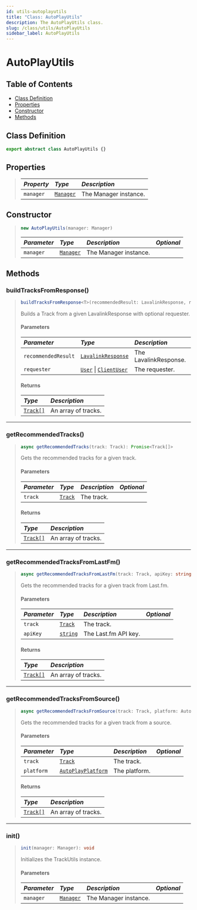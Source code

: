 ```yaml
---
id: utils-autoplayutils
title: "Class: AutoPlayUtils"
description: The AutoPlayUtils class.
slug: /class/utils/AutoPlayUtils
sidebar_label: AutoPlayUtils
---
```



# AutoPlayUtils

## Table of Contents

- [Class Definition](#class-definition)
- [Properties](#properties)
- [Constructor](#constructor)
- [Methods](#methods)

## Class Definition
```ts
export abstract class AutoPlayUtils {}
```

## Properties
> | <i className="fa-solid fa-pen"/> Property | <i className="fa-solid fa-boxes-stacked"/> Type | <i className="fa-solid fa-list"/> Description |
> | :---------------------------------------- | :-----------------------------------------------|:----------------------------------------------|
> | `manager`                                 | [`Manager`](../Manager.mdx)                     | The Manager instance.                         |
## Constructor

> ```js
> new AutoPlayUtils(manager: Manager)
> ```
> | <i className="fa-solid fa-hashtag"/> Parameter | <i className="fa-solid fa-font"/> Type | <i className="fa-solid fa-list"/> Description | <i className="fa-solid fa-flask"/> Optional |
> | :--------------------------------------------- |:---------------------------------------| :---------------------------------------------| :------------------------------------------:|
> | `manager`                                      | [`Manager`](../Manager.mdx)            | The Manager instance.                         | <i className="fa-solid fa-xmark"/>          |

## Methods

### buildTracksFromResponse()
> ```ts
> buildTracksFromResponse<T>(recommendedResult: LavalinkResponse, requester?: T): Track[]
> ```
> Builds a Track from a given LavalinkResponse with optional requester.
> 
> #### Parameters
> | <i className="fa-solid fa-hashtag"/> Parameter | <i className="fa-solid fa-font"/> Type                                                                                                                           | <i className="fa-solid fa-list"/> Description | <i className="fa-solid fa-flask"/> Optional |
> | :--------------------------------------------- |:-----------------------------------------------------------------------------------------------------------------------------------------------------------------| :---------------------------------------------|:-------------------------------------------:|
> | `recommendedResult`                            | [`LavalinkResponse`](../../Typedefs/LavalinkResponse.mdx)                                                                                                        | The LavalinkResponse.                         | <i className="fa-solid fa-xmark"/>          |
> | `requester`                                    | [`User`](https://discordjs.dev/docs/packages/discord.js/main/User:Class) \| [`ClientUser`](https://discordjs.dev/docs/packages/discord.js/main/ClientUser:Class) | The requester.                                | <i className="fa-solid fa-check"/>          |
> 
> #### Returns
> | <i className="fa-solid fa-arrow-right"/> Type | <i className="fa-solid fa-list"/> Description |
> | :---------------------------------------------|:----------------------------------------------|
> | [`Track[]`](../../Typedefs/Track.mdx)         | An array of tracks.                           |
---

### getRecommendedTracks()
> ```ts
> async getRecommendedTracks(track: Track): Promise<Track[]>
> ```
> Gets the recommended tracks for a given track.
> 
> #### Parameters
> | <i className="fa-solid fa-hashtag"/> Parameter | <i className="fa-solid fa-font"/> Type | <i className="fa-solid fa-list"/> Description | <i className="fa-solid fa-flask"/> Optional |
> | :--------------------------------------------- |:---------------------------------------| :---------------------------------------------|:-------------------------------------------:|
> | `track`                                      | [`Track`](../../Typedefs/Track.mdx)    | The track.                                    | <i className="fa-solid fa-xmark"/>          |
> 
> #### Returns
> | <i className="fa-solid fa-arrow-right"/> Type | <i className="fa-solid fa-list"/> Description |
> | :---------------------------------------------|:----------------------------------------------|
> | [`Track[]`](../../Typedefs/Track.mdx)         | An array of tracks.                           |

---

### getRecommendedTracksFromLastFm()
> ```ts
> async getRecommendedTracksFromLastFm(track: Track, apiKey: string): Promise<Track[]>
> ```
> Gets the recommended tracks for a given track from Last.fm.
> 
> #### Parameters
> | <i className="fa-solid fa-hashtag"/> Parameter | <i className="fa-solid fa-font"/> Type                                                                | <i className="fa-solid fa-list"/> Description | <i className="fa-solid fa-flask"/> Optional |
> | :----------------------------------------------|:------------------------------------------------------------------------------------------------------| :---------------------------------------------|:-------------------------------------------:|
> | `track`                                        | [`Track`](../../Typedefs/Track.mdx)                                                                   | The track.                                    | <i className="fa-solid fa-xmark"/>          |
> | `apiKey`                                       | [`string`](https://developer.mozilla.org/en-US/docs/Web/JavaScript/Reference/Global_Objects/String)   | The Last.fm API key.                          | <i className="fa-solid fa-xmark"/>          |
> 
> #### Returns
> | <i className="fa-solid fa-arrow-right"/> Type | <i className="fa-solid fa-list"/> Description |
> | :---------------------------------------------|:----------------------------------------------|
> | [`Track[]`](../../Typedefs/Track.mdx)         | An array of tracks.                           |

---

### getRecommendedTracksFromSource()
> ```ts
> async getRecommendedTracksFromSource(track: Track, platform: AutoPlayPlatform): Promise<Track[]>
> ```
> Gets the recommended tracks for a given track from a source.
> 
> #### Parameters
> | <i className="fa-solid fa-hashtag"/> Parameter | <i className="fa-solid fa-font"/> Type                 | <i className="fa-solid fa-list"/> Description | <i className="fa-solid fa-flask"/> Optional |
> | :----------------------------------------------|:-------------------------------------------------------| :---------------------------------------------|:-------------------------------------------:|
> | `track`                                        | [`Track`](../../Typedefs/Track.mdx)                    | The track.                                    | <i className="fa-solid fa-xmark"/>          |
> | `platform`                                     | [`AutoPlayPlatform`](../../Enums/AutoPlayPlatform.mdx) | The platform.                                 | <i className="fa-solid fa-xmark"/>          |
> 
> #### Returns
> | <i className="fa-solid fa-arrow-right"/> Type | <i className="fa-solid fa-list"/> Description |
> | :---------------------------------------------|:----------------------------------------------|
> | [`Track[]`](../../Typedefs/Track.mdx)         | An array of tracks.                           |

---

### init()
> ```ts
> init(manager: Manager): void
> ```
> Initializes the TrackUtils instance.
> #### Parameters
> | <i className="fa-solid fa-hashtag"/> Parameter | <i className="fa-solid fa-font"/> Type | <i className="fa-solid fa-list"/> Description    | <i className="fa-solid fa-flask"/> Optional |
> | :--------------------------------------------- |:---------------------------------------| :------------------------------------------------|:-------------------------------------------:|
> | `manager`                                      | [`Manager`](../Manager.mdx)            | The Manager instance.                            | <i className="fa-solid fa-xmark"/>          |
